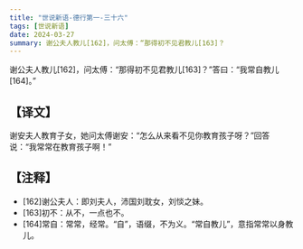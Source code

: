 ```yaml
---
title: "世说新语-德行第一-三十六"
tags: [世说新语]
date: 2024-03-27
summary: 谢公夫人教儿[162]，问太傅：“那得初不见君教儿[163]？
---
```


谢公夫人教儿[162]，问太傅：“那得初不见君教儿[163]？”答曰：“我常自教儿[164]。”

## 【译文】

谢安夫人教育子女，她问太傅谢安：“怎么从来看不见你教育孩子呀？”回答说：“我常常在教育孩子啊！”

## 【注释】

- [162]谢公夫人：即刘夫人，沛国刘耽女，刘惔之妹。
- [163]初不：从不，一点也不。
- [164]常自：常常，经常。“自”，语缀，不为义。“常自教儿”，意指常常以身教儿。